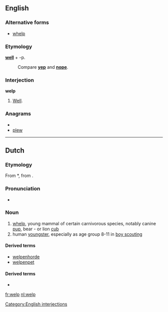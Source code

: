 ==English==

===Alternative forms===
* [[whelp]]

===Etymology===
'''[[well]]''' + -p.
: Compare '''[[yep]]''' and '''[[nope]]'''.

===Interjection===
'''welp'''

# {{slang}} [[well|Well]].

===Anagrams===
* {{alphagram|elpw}}
* [[plew#English|plew]]

[[Category:English interjections]]

----

==Dutch==

===Etymology===
From {{etyl|odt|nl}} *{{term||welp|lang=odt}}, from {{proto|Germanic|hwelpaz|lang=nl}}.

===Pronunciation===
* {{audio|Nl-welp.ogg|Audio}}

===Noun===
{{nl-noun|g1=m|g2=n|pl=welpen|dim=welpje|dimpl=welpjes}}

# [[whelp]], young mammal of certain carnivorous species, notably canine [[pup]], bear - or lion [[cub]]
# human [[youngster]], especially as age group 8-11 in [[boy scouting]]

====Derived terms====
* [[welpenhorde]]
* [[welpenpet]]

====Derived terms====
* {{R:Koenen}}

[[fr:welp]]
[[nl:welp]]